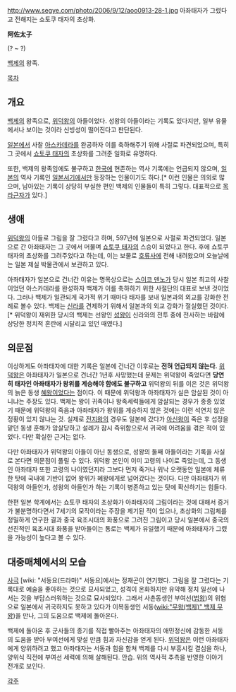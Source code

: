 http://www.segye.com/photo/2006/9/12/aoo0913-28-1.jpg
아좌태자가 그렸다고 전해지는 쇼토쿠 태자의 초상화.

'''阿佐太子'''

(? ~ ?)

[[백제]]의 왕족.

[[목차]]
== 개요 ==
[[백제]]의 왕족으로, [[위덕왕]]의 아들이었다. 성왕의 아들이라는 기록도 있다지만, 일부 유물에서나 보이는 것이라 신빙성이 떨어진다고 판단된다.

[[일본]]에서 사찰 [[아스카데라]]를 완공하자 이를 축하해주기 위해 사절로 파견되었으며, 특히 그 곳에서 [[쇼토쿠 태자]]의 초상화를 그려준 일화로 유명하다. 

또한, 백제의 왕족임에도 불구하고 [[한국]]에 현존하는 역사 기록에는 언급되지 않으며, [[일본]]의 역사 기록인 [[일본서기]]에서만 등장하는 인물이기도 하다.[* 이런 인물은 의외로 많으며, 남아있는 기록이 상당히 부실한 편인 백제의 인물들이 특히 그렇다. 대표적으로 [[목라근자]]가 있다.]

== 생애 ==
[[위덕왕]]의 아들로 그림을 잘 그렸다고 하며, 597년에 일본으로 사절로 파견되었다. 일본으로 간 아좌태자는 그 곳에서 머물며 [[쇼토쿠 태자]]의 스승이 되었다고 한다. 후에 쇼토쿠 태자의 초상화를 그려주었다고 하는데, 이는 보물로 [[호류사]]에 전해 내려왔으며 오늘날에는 일본 제실 박물관에서 보관하고 있다.

아좌태자가 일본으로 건너간 이유는 명목상으로는 [[스이코 덴노]]가 당시 일본 최고의 사찰이었던 아스카데라를 완성하자 백제가 이를 축하하기 위한 사절단의 대표로 보낸 것이었다. 그러나 백제가 일관되게 국가적 위기 때마다 태자를 보내 일본과의 외교를 강화한 전례로 볼수 있다. 백제는 [[신라]]를 견제하기 위해서 일본과의 외교 강화가 절실했던 것이다.[* 위덕왕이 재위한 당시의 백제는 선왕인 [[성왕]]이 신라와의 전투 중에 전사하는 바람에 상당한 정치적 혼란에 시달리고 있던 때였다.]

== 의문점 ==
이상하게도 아좌태자에 대한 기록은 일본에 건너간 이후로는 '''전혀 언급되지 않는다.''' [[위덕왕]]은 아좌태자가 일본으로 건너간 1년후 사망했는데 문제는 위덕왕이 죽었다면 '''당연히 태자인 아좌태자가 왕위를 계승해야 함에도 불구하고''' 위덕왕의 뒤를 이은 것은 위덕왕의 늙은 동생 [[혜왕]]이었다는 점이다. 이 때문에 위덕왕과 아좌태자가 실은 암살된 것이 아니냐는 주장도 있다. 백제는 왕이 귀족이나 왕족세력들에게 암살되는 경우가 종종 있었기 때문에 위덕왕의 죽음과 아좌태자가 왕위를 계승하지 않은 것에는 이런 석연치 않은 정황이 있지 않냐는 것. 실제로 [[전지왕]]의 경우도 일본에 갔다가 [[아신왕]]이 죽은 후 섭정을 맡던 동생 훈해가 암살당하고 설례가 잠시 즉위함으로서 귀국에 어려움을 겪은 적이 있었다. 다만 확실한 근거는 없다.

다만 아좌태자가 위덕왕의 아들이 아닌 동생으로, 성왕의 둘째 아들이라는 기록을 사실로 본다면 의문점이 풀릴 수 있다. 위덕왕 본인이 이미 고령의 나이로 죽었는데, 그 동생인 아좌태자 또한 고령의 나이였던지라 그보다 먼저 죽거나 워낙 오랫동안 일본에 체류한 탓에 국내에 기반이 없어 왕위가 혜왕에게로 넘어갔다는 것이다. 다만 아좌태자가 위덕왕의 아들인가, 성왕의 아들인가 하는 기록이 병존하고 있는 탓에 확신하기는 힘들다.

한편 일본 학계에서는 쇼토쿠 태자의 초상화가 아좌태자의 그림이라는 것에 대해서 증거가 불분명하다면서 7세기의 모작이라는 주장을 제기된 적이 있으나, 초상화의 그림체를 정밀하게 연구한 결과 중국 육조시대의 화풍으로 그려진 그림이고 당시 일본에서 중국의 선진적인 육조시대 화풍을 받아들이는 통로는 백제가 유일했기 때문에 아좌태자가 그렸을 가능성이 높다고 볼 수 있다.

== 대중매체에서의 모습 ==
[[사극]] [wiki: "서동요(드라마)" 서동요]에서는 정재곤이 연기했다. 그림을 잘 그렸다는 기록대로 예술을 좋아하는 것으로 묘사되었고, 성격이 온화하지만 유약해 정치 일선에 나서는 것을 부담스러워하는 것으로 묘사되었다. 그래서 사촌동생인 부여선([[법왕]])의 위협으로 일본에서 귀국하지도 못하고 있다가 이복동생인 서동([[wiki:"무왕(백제)" 백제 무왕]])을 만나, 그의 도움으로 백제에 돌아온다. 

백제에 돌아온 후 군사들의 종기를 직접 빨아주는 아좌태자의 애민정신에 감동한 서동 의 도움을 받아 부여선에게 맞설 만큼 힘과 자신감을 얻게 된다. [[위덕왕]]은 이런 아좌태자에게 양위하려고 했고 아좌태자는 서동과 힘을 합쳐 백제를 다시 부흥시킬 결심을 하나, 양위식 직전에 부여선 세력에 의해 살해된다. 안습. 위의 역사적 추측을 반영한 이야기 전개로 보인다.

[[각주]]
